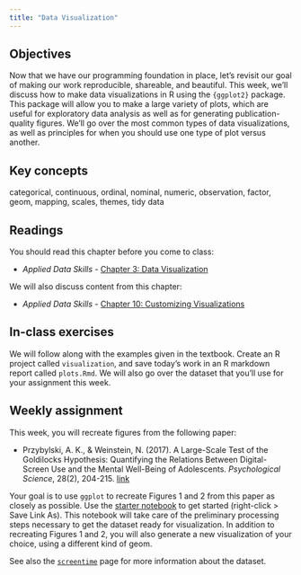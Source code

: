 ```yaml
---
title: "Data Visualization"
---
```


## Objectives

Now that we have our programming foundation in place, let's revisit our goal of making our work reproducible, shareable, and beautiful. This week, we'll discuss how to make data visualizations in R using the `{ggplot2}` package. This package will allow you to make a large variety of plots, which are useful for exploratory data analysis as well as for generating publication-quality figures. We'll go over the most common types of data visualizations, as well as principles for when you should use one type of plot versus another.

::: {.callout-note icon="false"}
## Key concepts

categorical, continuous, ordinal, nominal, numeric, observation, factor, geom, mapping, scales, themes, tidy data
:::

## Readings

You should read this chapter before you come to class:

-   *Applied Data Skills -* [Chapter 3: Data Visualization](https://psyteachr.github.io/ads-v3/03-viz.html)

We will also discuss content from this chapter:

-   *Applied Data Skills -* [Chapter 10: Customizing Visualizations](https://psyteachr.github.io/ads-v3/10-custom.html)

## In-class exercises

We will follow along with the examples given in the textbook. Create an R project called `visualization`, and save today's work in an R markdown report called `plots.Rmd`. We will also go over the dataset that you'll use for your assignment this week.

## Weekly assignment

This week, you will recreate figures from the following paper:

-   Przybylski, A. K., & Weinstein, N. (2017). A Large-Scale Test of the Goldilocks Hypothesis: Quantifying the Relations Between Digital-Screen Use and the Mental Well-Being of Adolescents. *Psychological Science*, 28(2), 204-215. [link](https://doi.org/10.1177/0956797616678438)

Your goal is to use `ggplot` to recreate Figures 1 and 2 from this paper as closely as possible. Use the [starter notebook](../files/screentime-starter.Rmd) to get started (right-click \> Save Link As). This notebook will take care of the preliminary processing steps necessary to get the dataset ready for visualization. In addition to recreating Figures 1 and 2, you will also generate a new visualization of your choice, using a different kind of geom.

See also the [`screentime`](../datasets/screentime.html) page for more information about the dataset.
